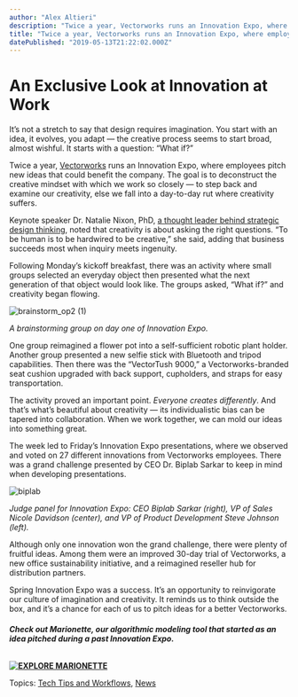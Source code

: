 ```yaml
---
author: "Alex Altieri"
description: "Twice a year, Vectorworks runs an Innovation Expo, where employees pitch ideas for a better Vectorworks. Click for a sneak peak. "
title: "Twice a year, Vectorworks runs an Innovation Expo, where employees pitch ideas for a better Vectorworks. Click for a sneak peak. " 
datePublished: "2019-05-13T21:22:02.000Z"
---
```

# An Exclusive Look at Innovation at Work

It’s not a stretch to say that design requires imagination. You start with an idea, it evolves, you adapt — the creative process seems to start broad, almost wishful. It starts with a question: “What if?”

Twice a year, [Vectorworks](https://www.vectorworks.net/en?utm%5Fcampaign=blog&utm%5Fmedium=planetvectorworks&utm%5Fsource=link&utm%5Fcontent=InnovationExpo051319) runs an Innovation Expo, where employees pitch new ideas that could benefit the company. The goal is to deconstruct the creative mindset with which we work so closely — to step back and examine our creativity, else we fall into a day-to-day rut where creativity suffers.

Keynote speaker Dr. Natalie Nixon, PhD, [a thought leader behind strategic design thinking](https://www.figure8thinking.com/about/), noted that creativity is about asking the right questions. “To be human is to be hardwired to be creative,” she said, adding that business succeeds most when inquiry meets ingenuity.

Following Monday’s kickoff breakfast, there was an activity where small groups selected an everyday object then presented what the next generation of that object would look like. The groups asked, “What if?” and creativity began flowing.

![brainstorm_op2 (1)](https://blog.vectorworks.net/hs-fs/hubfs/051419_InnovationExpo/brainstorm_op2%20(1).jpg?width=1440&name=brainstorm_op2%20(1).jpg)

_A brainstorming group on day one of Innovation Expo._

One group reimagined a flower pot into a self-sufficient robotic plant holder. Another group presented a new selfie stick with Bluetooth and tripod capabilities. Then there was the “VectorTush 9000,” a Vectorworks-branded seat cushion upgraded with back support, cupholders, and straps for easy transportation.

The activity proved an important point. _Everyone creates differently_. And that’s what’s beautiful about creativity — its individualistic bias can be tapered into collaboration. When we work together, we can mold our ideas into something great. 

The week led to Friday’s Innovation Expo presentations, where we observed and voted on 27 different innovations from Vectorworks employees. There was a grand challenge presented by CEO Dr. Biplab Sarkar to keep in mind when developing presentations.

![biplab](https://blog.vectorworks.net/hs-fs/hubfs/051419_InnovationExpo/biplab.jpg?width=6000&name=biplab.jpg)

_Judge panel for Innovation Expo: CEO Biplab Sarkar (right), VP of Sales Nicole Davidson (center), and VP of Product Development Steve Johnson (left)._

Although only one innovation won the grand challenge, there were plenty of fruitful ideas. Among them were an improved 30-day trial of Vectorworks, a new office sustainability initiative, and a reimagined reseller hub for distribution partners.

Spring Innovation Expo was a success. It’s an opportunity to reinvigorate our culture of imagination and creativity. It reminds us to think outside the box, and it’s a chance for each of us to pitch ideas for a better Vectorworks.

###### **Check out Marionette, our algorithmic modeling tool that started as an idea pitched during a past Innovation Expo.**

**[![EXPLORE MARIONETTE](https://no-cache.hubspot.com/cta/default/3018241/28852bd6-e985-4013-afb7-759d58817ef5.png)](https://cta-redirect.hubspot.com/cta/redirect/3018241/28852bd6-e985-4013-afb7-759d58817ef5)** 

 Topics: [Tech Tips and Workflows](https://blog.vectorworks.net/topic/tech-tips-and-workflows), [News](https://blog.vectorworks.net/topic/news) 

 